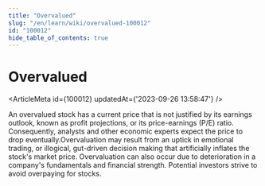```yaml
---
title: "Overvalued"
slug: "/en/learn/wiki/overvalued-100012"
id: "100012"
hide_table_of_contents: true
---
```



# Overvalued

<ArticleMeta id={100012} updatedAt={'2023-09-26 13:58:47'} />
<div className='border-solid border-b border-t-0 my-4 border-[var(--ifm-color-gray-300)]' />

An overvalued stock has a current price that is not justified by its earnings outlook, known as profit projections, or its price-earnings (P/E) ratio. Consequently, analysts and other economic experts expect the price to drop eventually.Overvaluation may result from an uptick in emotional trading, or illogical, gut-driven decision making that artificially inflates the stock's market price. Overvaluation can also occur due to deterioration in a company's fundamentals and financial strength. Potential investors strive to avoid overpaying for stocks.

